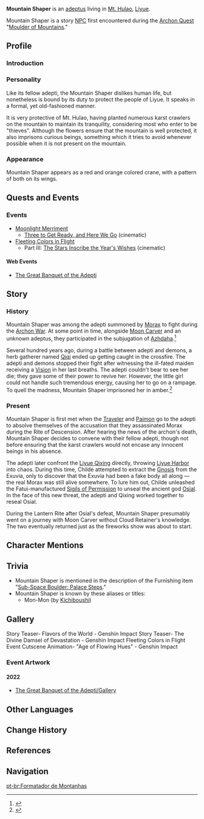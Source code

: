 {{Character Infobox
|region           = Liyue
|type             = Quest NPC
|image            = NPC Mountain Shaper.png
|affiliation      = Adepti
}}
'''Mountain Shaper''' {{Lang|zh=理水叠山真君|zh_rm=Lǐshuǐ Diéshān Zhēnjūn}} is an [[adeptus]] living in [[Mt. Hulao]], [[Liyue]].

Mountain Shaper is a story [[NPC]] first encountered during the [[Archon Quest]] "[[Moulder of Mountains]]."

==Profile==
===Introduction===
{{Quote|The Mountain Shaper's power stems from both inner enlightenment and external knowledge. As the dragon spits that which turns to amber, and as the swallow regurgitates that which becomes its nest, so the adeptus harnessed the power of nature to build an amber prison.|Stone tablet on Mt. Hulao}}

===Personality===
Like its fellow adepti, the Mountain Shaper dislikes human life, but nonetheless is bound by its duty to protect the people of Liyue. It speaks in a formal, yet old-fashioned manner.

It is very protective of Mt. Hulao, having planted numerous karst crawlers on the mountain to maintain its tranquility, considering most who enter to be "thieves". Although the flowers ensure that the mountain is well protected, it also imprisons curious beings, something which it tries to avoid whenever possible when it is not present on the mountain.

===Appearance===
Mountain Shaper appears as a red and orange colored crane, with a pattern of both on its wings.

==Quests and Events==
{{Quest Appearances}}

===Events===
* [[Moonlight Merriment]]
** [[Three to Get Ready, and Here We Go]] (cinematic)
* [[Fleeting Colors in Flight]]
** Part III: [[The Stars Inscribe the Year's Wishes]] (cinematic)

====Web Events====
* [[The Great Banquet of the Adepti]]

==Story==
===History===
Mountain Shaper was among the adepti summoned by [[Morax]] to fight during the [[Archon War]]. At some point in time, alongside [[Moon Carver]] and an unknown adeptus, they participated in the subjugation of [[Azhdaha]].<ref>{{Ref/HEO|Hidden in Nameless Treasures}}</ref>

Several hundred years ago, during a battle between adepti and demons, a herb gatherer named [[Qiqi]] ended up getting caught in the crossfire. The adepti and demons stopped their fight after witnessing the ill-fated maiden receiving a [[Vision]] in her last breaths. The adepti couldn't bear to see her die; they gave some of their power to revive her. However, the little girl could not handle such tremendous energy, causing her to go on a rampage. To quell the madness, Mountain Shaper imprisoned her in amber.<ref>{{Ref/CS|Qiqi|4}}</ref>

===Present===
Mountain Shaper is first met when the [[Traveler]] and [[Paimon]] go to the adepti to absolve themselves of the accusation that they assassinated Morax during the Rite of Descension. After hearing the news of the archon's death, Mountain Shaper decides to convene with their fellow adepti, though not before ensuring that the karst crawlers would not encase any innocent beings in his absence.

The adepti later confront the [[Liyue Qixing]] directly, throwing [[Liyue Harbor]] into chaos. During this time, Childe attempted to extract the [[Gnosis]] from the Exuvia, only to discover that the Exuvia had been a fake body all along &mdash; the real Morax was still alive somewhere. To lure him out, Childe unleashed the Fatui-manufactured [[Sigil of Permission|Sigils of Permission]] to unseal the ancient god [[Osial]]. In the face of this new threat, the adepti and Qixing worked together to reseal Osial.

During the Lantern Rite after Osial's defeat, Mountain Shaper presumably went on a journey with Moon Carver without Cloud Retainer's knowledge. The two eventually returned just as the fireworks show was about to start.

==Character Mentions==
{{Character Mentions}}

==Trivia==
* Mountain Shaper is mentioned in the description of the Furnishing item "[[Sub-Space Boulder: Palace Steps]]."
* Mountain Shaper is known by these aliases or titles:
** Mon-Mon (by [[Kichiboushi]])

==Gallery==
<gallery hideaddbutton="true" captionalign="center">
Story Teaser- Flavors of the World - Genshin Impact
Story Teaser- The Divine Damsel of Devastation - Genshin Impact
Fleeting Colors in Flight Event Cutscene Animation- "Age of Flowing Hues" - Genshin Impact
</gallery>

===Event Artwork===
====2022====
*[[The Great Banquet of the Adepti/Gallery]]<!--2021-01-29-->

==Other Languages==
{{Other Languages
|en      = Mountain Shaper
|zhs     = 理水叠山真君
|zhs_rm  = Lǐshuǐ Diéshān Zhēnjūn
|zht     = 理水疊山真君
|zht_rm  = Lǐshuǐ Diéshān Zhēnjūn
|zh_tl   = The Perfected Lord who Guides the Waters and Shapes the Mountains
|ja      = {{Rubi|理|り|水|すい|畳|じょう|山|ざん|真|しん|君|くん}}
|ja_rm   = Risui Jouzan Shinkun
|ja_tl   = The Perfected Lord who Guides the Waters and Shapes the Mountains{{Sino|ja}}
|ko      = 리수첩산진군
|ko_rm   = Risucheopsanjin'gun
|ko_tl   = The Perfected Lord who Guides the Waters and Shapes the Mountains{{Sino|ko}}
|es      = Moldeador de Montañas
|es_tl   = Molder of Mountains
|fr      = Taille-Monts
|fr_tl   = Mountain Shaper
|ru      = Творец Гор
|ru_tl   = Mountain Creator
|th      = จ้าวบงการภูผา
|th_rm   = Chao Bongkan Phupha
|th_tl   = <!--something... dictate/command mountains-->
|vi      = {{tt|Lí Thủy Điệp Sơn Chân Quân|理水叠山真君}}
|vi_tl   = The Perfected Lord who Guides the Waters and Shapes the Mountains{{Sino|vi}}
|de      = Fürst der fließenden Wasser und aufgetürmten Berge
|de_tl   = Prince of flowing water and bouffant mountains
|id      = Mountain Shaper
|pt      = Formatador de Montanha
|pt_tl   = 
}}

==Change History==
{{Change History|1.0}}

==References==
{{Reflist}}

==Navigation==
{{Faction Navbox}}

[[pt-br:Formatador de Montanhas]]